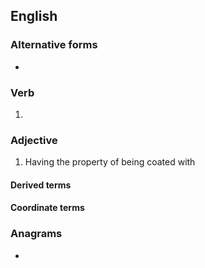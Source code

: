 ==English==

===Alternative forms===
* {{alter|en|aluminized}}

===Verb===
{{head|en|verb form}}

# {{en-past of|aluminise}}

===Adjective===
{{en-adj|-}}

# Having the property of being coated with {{l|en|aluminium}}

====Derived terms====
{{der3|en|
|HDA
}}

====Coordinate terms====
{{col3|en|
|[[galvanised]]/[[galvanized]]
|bronzed
|blued
|plated
}}

===Anagrams===
* {{anagrams|en|a=adeiilmnsu|aluminides|unidealism}}